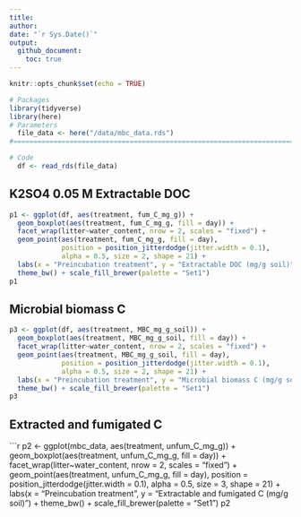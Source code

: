 ```yaml
---
title: 
author: 
date: "`r Sys.Date()`"
output: 
  github_document:
    toc: true
---
```


```r
knitr::opts_chunk$set(echo = TRUE)
```

```r
# Packages
library(tidyverse)
library(here)
# Parameters
  file_data <- here("/data/mbc_data.rds")
#===========================================================================

# Code
  df <- read_rds(file_data)
```

## K2SO4 0.05 M Extractable DOC
```r
p1 <- ggplot(df, aes(treatment, fum_C_mg_g)) + 
  geom_boxplot(aes(treatment, fum_C_mg_g, fill = day)) + 
  facet_wrap(litter~water_content, nrow = 2, scales = "fixed") + 
  geom_point(aes(treatment, fum_C_mg_g, fill = day), 
             position = position_jitterdodge(jitter.width = 0.1),
             alpha = 0.5, size = 2, shape = 21) +
  labs(x = "Preincubation treatment", y = "Extractable DOC (mg/g soil)") +
  theme_bw() + scale_fill_brewer(palette = "Set1")
p1
```

## Microbial biomass C
```r
p3 <- ggplot(df, aes(treatment, MBC_mg_g_soil)) + 
  geom_boxplot(aes(treatment, MBC_mg_g_soil, fill = day)) + 
  facet_wrap(litter~water_content, nrow = 2, scales = "fixed") + 
  geom_point(aes(treatment, MBC_mg_g_soil, fill = day), 
             position = position_jitterdodge(jitter.width = 0.1),
             alpha = 0.5, size = 2, shape = 21) +
  labs(x = "Preincubation treatment", y = "Microbial biomass C (mg/g soil)") +
  theme_bw() + scale_fill_brewer(palette = "Set1")
p3
```

## Extracted and fumigated C
```r
p2 <- ggplot(mbc_data, aes(treatment, unfum_C_mg_g)) + 
  geom_boxplot(aes(treatment, unfum_C_mg_g, fill = day)) + 
  facet_wrap(litter~water_content, nrow = 2, scales = "fixed") + 
  geom_point(aes(treatment, unfum_C_mg_g, fill = day), 
             position = position_jitterdodge(jitter.width = 0.1),
             alpha = 0.5, size = 3, shape = 21) +
  labs(x = "Preincubation treatment", y = "Extractable and fumigated C (mg/g soil)") +
  theme_bw() + scale_fill_brewer(palette = "Set1")
p2
